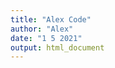 ```yaml
---
title: "Alex Code"
author: "Alex"
date: "1 5 2021"
output: html_document
---
```


```r

```

```r

```

```r

```

